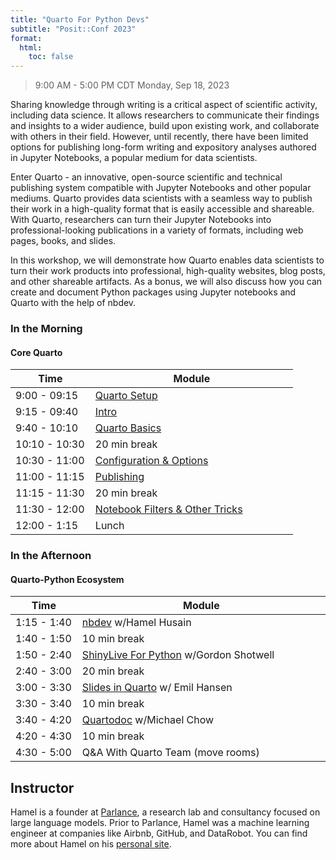 ```yaml
---
title: "Quarto For Python Devs"
subtitle: "Posit::Conf 2023"
format:
  html:
    toc: false
---
```



> 9:00 AM - 5:00 PM CDT
> Monday, Sep 18, 2023

Sharing knowledge through writing is a critical aspect of scientific activity, including data science. It allows researchers to communicate their findings and insights to a wider audience, build upon existing work, and collaborate with others in their field. However, until recently, there have been limited options for publishing long-form writing and expository analyses authored in Jupyter Notebooks, a popular medium for data scientists.

Enter Quarto - an innovative, open-source scientific and technical publishing system compatible with Jupyter Notebooks and other popular mediums. Quarto provides data scientists with a seamless way to publish their work in a high-quality format that is easily accessible and shareable. With Quarto, researchers can turn their Jupyter Notebooks into professional-looking publications in a variety of formats, including web pages, books, and slides.

In this workshop, we will demonstrate how Quarto enables data scientists to turn their work products into professional, high-quality websites, blog posts, and other shareable artifacts. As a bonus, we will also discuss how you can create and document Python packages using Jupyter notebooks and Quarto with the help of nbdev.

### In the Morning

#### Core Quarto

| Time          | Module                              |
|---------------|-------------------------------------|
| 9:00 - 09:15   | [Quarto Setup](1_setup/)   |
| 9:15 - 09:40   | [Intro](2_intro)   |
| 9:40 - 10:10   | [Quarto Basics](3_basics/)   |
| 10:10 - 10:30   | 20 min break                               |
| 10:30 - 11:00  | [Configuration & Options](4-config/)         |
| 11:00 - 11:15  | [Publishing](5-publish/)         |
| 11:15 - 11:30  |  20 min break                     |
| 11:30 - 12:00  |  [Notebook Filters & Other Tricks](3-nb-filters/)      |
| 12:00 - 1:15  |  Lunch                        |

### In the Afternoon

#### Quarto-Python Ecosystem

| Time        | Module                                        |
|-------------|-----------------------------------------------|
| 1:15 - 1:40 | [nbdev](https://nbdev.fast.ai) w/Hamel Husain | 
| 1:40 - 1:50 | 10 min break                                  |
| 1:50 - 2:40 | [ShinyLive For Python](https://shiny.posit.co/py/docs/shinylive.html) w/Gordon Shotwell |
| 2:40 - 3:00 | 20 min break                                   |
| 3:00 - 3:30 | [Slides in Quarto](4-slides/) w/ Emil Hansen   |
| 3:30 - 3:40 | 10 min break                           |
| 3:40 - 4:20 | [Quartodoc](https://github.com/machow/quartodoc) w/Michael Chow              |
| 4:20 - 4:30 | 10 min break                           |
| 4:30 - 5:00 | Q&A With Quarto Team (move rooms)      |


## Instructor

Hamel is a founder at [Parlance](https://parlance-labs.com), a research lab and consultancy focused on large language models. Prior to Parlance, Hamel was a machine learning engineer at companies like Airbnb, GitHub, and DataRobot. You can find more about Hamel on his [personal site](https://hamel.dev/).